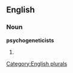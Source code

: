 ==English==

===Noun===
'''psychogeneticists'''

# {{plural of|[[psychogeneticist]]}}

[[Category:English plurals]]